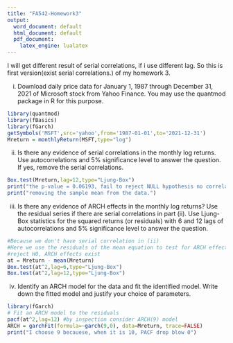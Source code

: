 ```yaml
---
title: "FA542-Homework3"
output:
  word_document: default
  html_document: default
  pdf_document:
    latex_engine: lualatex
---
```

I will get different result of serial correlations, if i use different lag. So this is first version(exist serial correlations.) of my homework 3. 

(i) Download daily price data for January 1, 1987 through December 31, 2021 of Microsoft
stock from Yahoo Finance. You may use the quantmod package in R for this purpose.
```r
library(quantmod)
library(fBasics)
library(fGarch)
getSymbols('MSFT',src='yahoo',from='1987-01-01',to='2021-12-31')
Mreturn = monthlyReturn(MSFT,type="log")
```

(ii) Is there any evidence of serial correlations in the monthly log returns. Use autocorrelations and 5% significance level to answer the question. If yes, remove the serial
correlations.
```r
Box.test(Mreturn,lag=12,type="Ljung-Box") 
print("the p-value = 0.06193, fail to reject NULL hypothesis no correlations.")
print("removing the sample mean from the data.")
```
(iii) Is there any evidence of ARCH effects in the monthly log returns? Use the residual
series if there are serial correlations in part (ii). Use Ljung-Box statistics for the squared
returns (or residuals) with 6 and 12 lags of autocorrelations and 5% significance level
to answer the question.
```r
#Because we don't have serial correlation in (ii)
#Here we use the residuals of the mean equation to test for ARCH effects. 
#reject H0, ARCH effects exist
at = Mreturn - mean(Mreturn)
Box.test(at^2,lag=6,type="Ljung-Box")
Box.test(at^2,lag=12,type="Ljung-Box")

```

(iv) Identify an ARCH model for the data and fit the identified model. Write down the
fitted model and justify your choice of parameters.
```r
library(fGarch)
# Fit an ARCH model to the residuals
pacf(at^2,lag=12) #by inspection consider ARCH(9) model
ARCH = garchFit(formula=~garch(9,0), data=Mreturn, trace=FALSE)
print("I choose 9 becauese, when it is 10, PACF drop blow 0")
```







